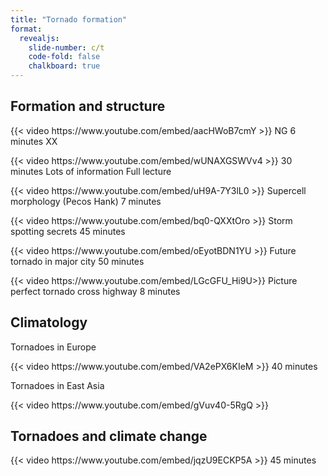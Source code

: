 ```yaml
---
title: "Tornado formation"
format:
  revealjs:
    slide-number: c/t
    code-fold: false
    chalkboard: true
---
```


## Formation and structure

{{< video https://www.youtube.com/embed/aacHWoB7cmY >}} NG 6 minutes XX

{{< video https://www.youtube.com/embed/wUNAXGSWVv4 >}} 30 minutes Lots of information Full lecture

{{< video https://www.youtube.com/embed/uH9A-7Y3lL0 >}} Supercell morphology (Pecos Hank) 7 minutes

{{< video https://www.youtube.com/embed/bq0-QXXtOro >}} Storm spotting secrets 45 minutes

{{< video https://www.youtube.com/embed/oEyotBDN1YU >}} Future tornado in major city 50 minutes

{{< video https://www.youtube.com/embed/LGcGFU_Hi9U>}} Picture perfect tornado cross highway 8 minutes

## Climatology

Tornadoes in Europe

{{< video https://www.youtube.com/embed/VA2ePX6KIeM >}} 40 minutes

Tornadoes in East Asia

{{< video https://www.youtube.com/embed/gVuv40-5RgQ >}}

## Tornadoes and climate change

{{< video https://www.youtube.com/embed/jqzU9ECKP5A >}} 45 minutes



